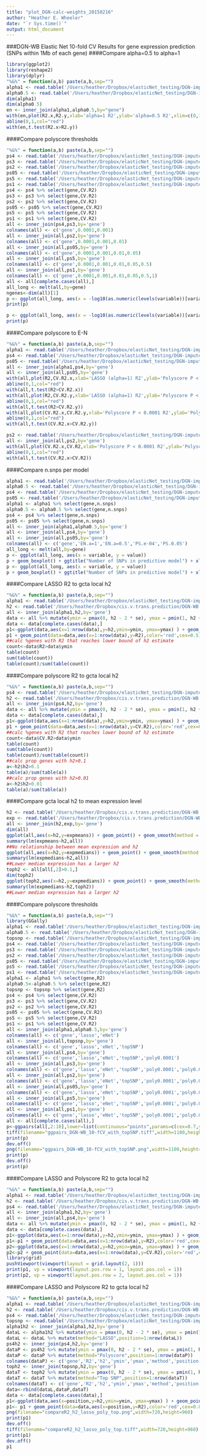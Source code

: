 ```yaml
---
title: "plot_DGN-calc-weights_20150216"
author: "Heather E. Wheeler"
date: "`r Sys.time()`"
output: html_document
---
```


###DGN-WB Elastic Net 10-fold CV Results for gene expression prediction (SNPs within 1Mb of each gene)
####Compare alpha=0.5 to alpha=1
```r
library(ggplot2)
library(reshape2)
library(dplyr)
"%&%" = function(a,b) paste(a,b,sep="")
alpha1 <- read.table('/Users/heather/Dropbox/elasticNet_testing/DGN-imputed-CV_20150209/DGN-WB_exp_10-foldCV_elasticNet_alpha1_imputedSNPs_chr1-22_2015-02-02.txt', header=T)
alpha0.5 <- read.table('/Users/heather/Dropbox/elasticNet_testing/DGN-imputed-CV_20150209/DGN-WB_exp_10-foldCV_elasticNet_alpha0.5_imputedSNPs_chr1-22_2015-02-02.txt', header=T)
dim(alpha1)
dim(alpha0.5)
en <- inner_join(alpha1,alpha0.5,by="gene")
with(en,plot(R2.x,R2.y,xlab='alpha=1 R2',ylab='alpha=0.5 R2',xlim=c(0,1),ylim=c(0,1),main='E-N DGN-WB all 13K protein coding genes',cex=0.5,col=rgb(100,100,100,100,maxColorValue=255)))
abline(0,1,col="red")
with(en,t.test(R2.x>R2.y))
```

####Compare polyscore thresholds
```r
"%&%" = function(a,b) paste(a,b,sep="")
ps4 <- read.table('/Users/heather/Dropbox/elasticNet_testing/DGN-imputed-CV_20150209/DGN-WB_exp_10-foldCV_polyscore_Pthresh1e-04_imputedSNPs_chr1-22_2015-02-09.txt',header=T)
ps3 <- read.table('/Users/heather/Dropbox/elasticNet_testing/DGN-imputed-CV_20150209/DGN-WB_exp_10-foldCV_polyscore_Pthresh0.001_imputedSNPs_chr1-22_2015-02-09.txt',header=T)
ps2 <- read.table('/Users/heather/Dropbox/elasticNet_testing/DGN-imputed-CV_20150209/DGN-WB_exp_10-foldCV_polyscore_Pthresh0.01_imputedSNPs_chr1-22_2015-02-09.txt',header=T)
ps05 <- read.table('/Users/heather/Dropbox/elasticNet_testing/DGN-imputed-CV_20150209/DGN-WB_exp_10-foldCV_polyscore_Pthresh0.05_imputedSNPs_chr1-22_2015-02-09.txt',header=T)
ps5 <- read.table('/Users/heather/Dropbox/elasticNet_testing/DGN-imputed-CV_20150209/DGN-WB_exp_10-foldCV_polyscore_Pthresh0.5_imputedSNPs_chr1-22_2015-02-09.txt',header=T)
ps1 <- read.table('/Users/heather/Dropbox/elasticNet_testing/DGN-imputed-CV_20150209/DGN-WB_exp_10-foldCV_polyscore_Pthresh1_imputedSNPs_chr1-22_2015-02-09.txt',header=T)
ps4 <- ps4 %>% select(gene,CV.R2)
ps3 <- ps3 %>% select(gene,CV.R2)
ps2 <- ps2 %>% select(gene,CV.R2)
ps05 <- ps05 %>% select(gene,CV.R2)
ps5 <- ps5 %>% select(gene,CV.R2)
ps1 <- ps1 %>% select(gene,CV.R2)
all <- inner_join(ps4,ps3,by='gene')
colnames(all) <- c('gene',0.0001,0.001)
all <- inner_join(all,ps2,by='gene')
colnames(all) <- c('gene',0.0001,0.001,0.01)
all <- inner_join(all,ps05,by='gene')
colnames(all) <- c('gene',0.0001,0.001,0.01,0.05)
all <- inner_join(all,ps5,by='gene')
colnames(all) <- c('gene',0.0001,0.001,0.01,0.05,0.5)
all <- inner_join(all,ps1,by='gene')
colnames(all) <- c('gene',0.0001,0.001,0.01,0.05,0.5,1)
all <- all[complete.cases(all),]
all_long <- melt(all,by=gene)
ngenes<-dim(all)[1]
p <- ggplot(all_long, aes(x = -log10(as.numeric(levels(variable))[variable]), y = value), group=gene) + geom_line(lwd = 0.5, show_guide = FALSE) + aes(color = gene) + xlab("-log10(p) threshold") + ylab("R2") + ggtitle("Polyscore DGN-WB (" %&% ngenes %&% " protein coding genes)")
print(p)

p <- ggplot(all_long, aes(x = -log10(as.numeric(levels(variable))[variable]), y = value), group=gene) + geom_line(lwd = 0.5, show_guide = FALSE) + aes(color = gene) + xlab("-log10(p) threshold") + ylab("R2") + ggtitle("Polyscore DGN-WB (protein coding genes with R2>0.5)") + coord_cartesian(ylim=c(0.5,0.9))
print(p)
```

####Compare polyscore to E-N
```r
"%&%" = function(a,b) paste(a,b,sep="")
alpha1 <- read.table('/Users/heather/Dropbox/elasticNet_testing/DGN-imputed-CV_20150209/DGN-WB_exp_10-foldCV_elasticNet_alpha1_imputedSNPs_chr1-22_2015-02-02.txt', header=T)
ps4 <- read.table('/Users/heather/Dropbox/elasticNet_testing/DGN-imputed-CV_20150209/DGN-WB_exp_10-foldCV_polyscore_Pthresh1e-04_imputedSNPs_chr1-22_2015-02-09.txt',header=T)
ps05 <- read.table('/Users/heather/Dropbox/elasticNet_testing/DGN-imputed-CV_20150209/DGN-WB_exp_10-foldCV_polyscore_Pthresh0.05_imputedSNPs_chr1-22_2015-02-09.txt',header=T)
all <- inner_join(alpha1,ps4,by='gene')
all <- inner_join(all,ps05,by='gene')
with(all,plot(R2,CV.R2.x,xlab='LASSO (alpha=1) R2',ylab='Polyscore P < 0.0001 R2',xlim=c(0,1),ylim=c(0,1),main='DGN-WB predictive performance',cex=0.5,col=rgb(100,100,100,100,maxColorValue=255)))
abline(0,1,col="red")
with(all,t.test(R2>CV.R2.x))
with(all,plot(R2,CV.R2.y,xlab='LASSO (alpha=1) R2',ylab='Polyscore P < 0.05 R2',xlim=c(0,1),ylim=c(0,1),main='DGN-WB predictive performance',cex=0.5,col=rgb(100,100,100,100,maxColorValue=255)))
abline(0,1,col="red")
with(all,t.test(R2>CV.R2.y))
with(all,plot(CV.R2.x,CV.R2.y,xlab='Polyscore P < 0.0001 R2',ylab='Polyscore P < 0.05 R2',xlim=c(0,1),ylim=c(0,1),main='DGN-WB predictive performance',cex=0.5,col=rgb(100,100,100,100,maxColorValue=255)))
abline(0,1,col="red")
with(all,t.test(CV.R2.x>CV.R2.y))

ps2 <- read.table('/Users/heather/Dropbox/elasticNet_testing/DGN-imputed-CV_20150209/DGN-WB_exp_10-foldCV_polyscore_Pthresh0.01_imputedSNPs_chr1-22_2015-02-09.txt',header=T)
all <- inner_join(all,ps2,by='gene')
with(all,plot(CV.R2.x,CV.R2,xlab='Polyscore P < 0.0001 R2',ylab='Polyscore P < 0.01 R2',xlim=c(0,1),ylim=c(0,1),main='DGN-WB predictive performance',cex=0.5,col=rgb(100,100,100,100,maxColorValue=255)))
abline(0,1,col="red")
with(all,t.test(CV.R2.x>CV.R2))
```

####Compare n.snps per model
```r
alpha1 <- read.table('/Users/heather/Dropbox/elasticNet_testing/DGN-imputed-CV_20150209/DGN-WB_exp_10-foldCV_elasticNet_alpha1_imputedSNPs_chr1-22_2015-02-02.txt', header=T)
alpha0.5 <- read.table('/Users/heather/Dropbox/elasticNet_testing/DGN-imputed-CV_20150209/DGN-WB_exp_10-foldCV_elasticNet_alpha0.5_imputedSNPs_chr1-22_2015-02-02.txt', header=T)
ps4 <- read.table('/Users/heather/Dropbox/elasticNet_testing/DGN-imputed-CV_20150209/DGN-WB_exp_10-foldCV_polyscore_Pthresh1e-04_imputedSNPs_chr1-22_2015-02-09.txt',header=T)
ps05 <- read.table('/Users/heather/Dropbox/elasticNet_testing/DGN-imputed-CV_20150209/DGN-WB_exp_10-foldCV_polyscore_Pthresh0.05_imputedSNPs_chr1-22_2015-02-09.txt',header=T)
alpha1 <- alpha1 %>% select(gene,n.snps)
alpha0.5 <- alpha0.5 %>% select(gene,n.snps)
ps4 <- ps4 %>% select(gene,n.snps)
ps05 <- ps05 %>% select(gene,n.snps)
all <- inner_join(alpha1,alpha0.5,by='gene')
all <- inner_join(all,ps4,by='gene')
all <- inner_join(all,ps05,by='gene')
colnames(all) <- c('gene','EN.a=1','EN.a=0.5','PS.e-04','PS.0.05')
all_long <- melt(all,by=gene)
p <- ggplot(all_long, aes(x = variable, y = value))
p + geom_boxplot() + ggtitle("Number of SNPs in predictive model") + xlab("model") + ylab("n SNPs")
p <- ggplot(all_long, aes(x = variable, y = value))
p + geom_boxplot() + ggtitle("Number of SNPs in predictive model") + xlab("model") + ylab("n SNPs") + coord_cartesian(ylim=c(0,250))
```

####Compare LASSO R2 to gcta local h2
```r
"%&%" = function(a,b) paste(a,b,sep="")
alpha1 <- read.table('/Users/heather/Dropbox/elasticNet_testing/DGN-imputed-CV_20150209/DGN-WB_exp_10-foldCV_elasticNet_alpha1_imputedSNPs_chr1-22_2015-02-02.txt', header=T)
h2 <- read.table('/Users/heather/Dropbox/cis.v.trans.prediction/DGN-WB.localGRM.h2.exp.2014-08-30.txt',header=T)
all <- inner_join(alpha1,h2,by='gene')
data <- all %>% mutate(ymin = pmax(0, h2 - 2 * se), ymax = pmin(1, h2 + 2 * se) ) %>% arrange(h2)
data <- data[complete.cases(data),]
p1<-ggplot(data,aes(x=1:nrow(data),y=h2,ymin=ymin, ymax=ymax) ) + geom_pointrange(col='gray')+geom_point()
p1 + geom_point(data=data,aes(x=1:nrow(data),y=R2),color='red',cex=0.5) + xlab("Genes sorted by h2") + ylab("h2 (black) or R2 (red)") + ggtitle('DGN-WB Local h2 (black) and LASSO 10-fold CV R2 (red)')
##calc %genes with R2 that reaches lower bound of h2 estimate
count<-data$R2>data$ymin
table(count)
sum(table(count))
table(count)/sum(table(count))
```

####Compare polyscore R2 to gcta local h2
```r
"%&%" = function(a,b) paste(a,b,sep="")
ps4 <- read.table('/Users/heather/Dropbox/elasticNet_testing/DGN-imputed-CV_20150209/DGN-WB_exp_10-foldCV_polyscore_Pthresh1e-04_imputedSNPs_chr1-22_2015-02-09.txt',header=T)
h2 <- read.table('/Users/heather/Dropbox/cis.v.trans.prediction/DGN-WB.localGRM.h2.exp.2014-08-30.txt',header=T)
all <- inner_join(ps4,h2,by='gene')
data <- all %>% mutate(ymin = pmax(0, h2 - 2 * se), ymax = pmin(1, h2 + 2 * se) ) %>% arrange(h2)
data <- data[complete.cases(data),]
p1<-ggplot(data,aes(x=1:nrow(data),y=h2,ymin=ymin, ymax=ymax) ) + geom_pointrange(col='gray')+geom_point()
p1 + geom_point(data=data,aes(x=1:nrow(data),y=CV.R2),color='red',cex=0.5) + xlab("Genes sorted by h2") + ylab("h2 (black) or R2 (red)") + ggtitle('DGN-WB Local h2 (black) and Polyscore (P<e-04) 10-fold CV R2 (red)')
##calc %genes with R2 that reaches lower bound of h2 estimate
count<-data$CV.R2>data$ymin
table(count)
sum(table(count))
table(count)/sum(table(count))
##calc prop genes with h2>0.1
a<-h2$h2>0.1
table(a)/sum(table(a))
##calc prop genes with h2>0.01
a<-h2$h2>0.01
table(a)/sum(table(a))
```

####Compare gcta local h2 to mean expression level
```r
h2 <- read.table('/Users/heather/Dropbox/cis.v.trans.prediction/DGN-WB.localGRM.h2.exp.2014-08-30.txt',header=T)
exp <- read.table('/Users/heather/Dropbox/cis.v.trans.prediction/DGN-WB.mean.median.expression.2015-02-23.txt',header=T)
all <- inner_join(h2,exp,by='gene')
dim(all)
ggplot(all,aes(x=h2,y=expmeans)) + geom_point() + geom_smooth(method = "lm") + xlab("Local h2") + ylab("Mean expression") + ggtitle("DGN-WB (each point is a gene)")
summary(lm(expmeans~h2,all))
##No relationship between mean expression and h2
ggplot(all,aes(x=h2,y=expmedians)) + geom_point() + geom_smooth(method = "lm") + xlab("Local h2") + ylab("Median expression") + ggtitle("DGN-WB (each point is a gene)")
summary(lm(expmedians~h2,all))
##Lower median expression has a larger h2
toph2 <- all[all[,2]>0.1,]
dim(toph2)
ggplot(toph2,aes(x=h2,y=expmedians)) + geom_point() + geom_smooth(method = "lm") + xlab("Local h2") + ylab("Median expression") + ggtitle("DGN-WB h2>0.1 (each point is a gene)")
summary(lm(expmedians~h2,toph2))
##Lower median expression has a larger h2
```

####Compare polyscore thresholds
```r
"%&%" = function(a,b) paste(a,b,sep="")
library(GGally)
alpha1 <- read.table('/Users/heather/Dropbox/elasticNet_testing/DGN-imputed-CV_20150209/DGN-WB_exp_10-foldCV_elasticNet_alpha1_imputedSNPs_chr1-22_2015-02-02.txt', header=T)
alpha0.5 <- read.table('/Users/heather/Dropbox/elasticNet_testing/DGN-imputed-CV_20150209/DGN-WB_exp_10-foldCV_elasticNet_alpha0.5_imputedSNPs_chr1-22_2015-02-02.txt', header=T)
topsnp <- read.table('/Users/heather/Dropbox/elasticNet_testing/DGN-imputed-CV_20150209/DGN-WB_exp_10-foldCV_polyscore_topSNP_imputedSNPs_chr1-22_2015-03-13.txt',header=T)
ps4 <- read.table('/Users/heather/Dropbox/elasticNet_testing/DGN-imputed-CV_20150209/DGN-WB_exp_10-foldCV_polyscore_Pthresh1e-04_imputedSNPs_chr1-22_2015-02-09.txt',header=T)
ps3 <- read.table('/Users/heather/Dropbox/elasticNet_testing/DGN-imputed-CV_20150209/DGN-WB_exp_10-foldCV_polyscore_Pthresh0.001_imputedSNPs_chr1-22_2015-02-09.txt',header=T)
ps2 <- read.table('/Users/heather/Dropbox/elasticNet_testing/DGN-imputed-CV_20150209/DGN-WB_exp_10-foldCV_polyscore_Pthresh0.01_imputedSNPs_chr1-22_2015-02-09.txt',header=T)
ps05 <- read.table('/Users/heather/Dropbox/elasticNet_testing/DGN-imputed-CV_20150209/DGN-WB_exp_10-foldCV_polyscore_Pthresh0.05_imputedSNPs_chr1-22_2015-02-09.txt',header=T)
ps5 <- read.table('/Users/heather/Dropbox/elasticNet_testing/DGN-imputed-CV_20150209/DGN-WB_exp_10-foldCV_polyscore_Pthresh0.5_imputedSNPs_chr1-22_2015-02-09.txt',header=T)
ps1 <- read.table('/Users/heather/Dropbox/elasticNet_testing/DGN-imputed-CV_20150209/DGN-WB_exp_10-foldCV_polyscore_Pthresh1_imputedSNPs_chr1-22_2015-02-09.txt',header=T)
alpha1 <- alpha1 %>% select(gene,R2)
alpha0.5<-alpha0.5 %>% select(gene,R2)
topsnp <- topsnp %>% select(gene,R2)
ps4 <- ps4 %>% select(gene,CV.R2)
ps3 <- ps3 %>% select(gene,CV.R2)
ps2 <- ps2 %>% select(gene,CV.R2)
ps05 <- ps05 %>% select(gene,CV.R2)
ps5 <- ps5 %>% select(gene,CV.R2)
ps1 <- ps1 %>% select(gene,CV.R2)
all <- inner_join(alpha1,alpha0.5,by='gene')
colnames(all) <- c('gene','lasso','eNet')
all <- inner_join(all,topsnp,by='gene')
colnames(all) <- c('gene','lasso','eNet','topSNP')
all <- inner_join(all,ps4,by='gene')
colnames(all) <- c('gene','lasso','eNet','topSNP','poly0.0001')
all <- inner_join(all,ps3,by='gene')
colnames(all) <- c('gene','lasso','eNet','topSNP','poly0.0001','poly0.001')
all <- inner_join(all,ps2,by='gene')
colnames(all) <- c('gene','lasso','eNet','topSNP','poly0.0001','poly0.001','poly0.01')
all <- inner_join(all,ps05,by='gene')
colnames(all) <- c('gene','lasso','eNet','topSNP','poly0.0001','poly0.001','poly0.01','poly0.05')
all <- inner_join(all,ps5,by='gene')
colnames(all) <- c('gene','lasso','eNet','topSNP','poly0.0001','poly0.001','poly0.01','poly0.05','poly0.5')
all <- inner_join(all,ps1,by='gene')
colnames(all) <- c('gene','lasso','eNet','topSNP','poly0.0001','poly0.001','poly0.01','poly0.05','poly0.5','poly1')
all <- all[complete.cases(all),]
p<-ggpairs(all[,2:10],lower=list(continuous="points",params=c(cex=0.7,ylim=c(0,1),xlim=c(0,1))),diag=list(continuous='blank'),title="Predictive Performance (R2 of GReX vs. observed expression)")
tiff(filename="ggpairs_DGN-WB_10-fCV_with_topSNP.tiff",width=1100,height=1100)
print(p)
dev.off()
png(filename="ggpairs_DGN-WB_10-fCV_with_topSNP.png",width=1100,height=1100)
print(p)
dev.off()
print(p)
```


####Compare LASSO and Polyscore R2 to gcta local h2
```r
"%&%" = function(a,b) paste(a,b,sep="")
alpha1 <- read.table('/Users/heather/Dropbox/elasticNet_testing/DGN-imputed-CV_20150209/DGN-WB_exp_10-foldCV_elasticNet_alpha1_imputedSNPs_chr1-22_2015-02-02.txt', header=T)
h2 <- read.table('/Users/heather/Dropbox/cis.v.trans.prediction/DGN-WB.localGRM.h2.exp.2014-08-30.txt',header=T)
ps4 <- read.table('/Users/heather/Dropbox/elasticNet_testing/DGN-imputed-CV_20150209/DGN-WB_exp_10-foldCV_polyscore_Pthresh1e-04_imputedSNPs_chr1-22_2015-02-09.txt',header=T)
all <- inner_join(alpha1,h2,by='gene')
all <- inner_join(all,ps4,by='gene')
data <- all %>% mutate(ymin = pmax(0, h2 - 2 * se), ymax = pmin(1, h2 + 2 * se) ) %>% arrange(h2)
data <- data[complete.cases(data),]
p1<-ggplot(data,aes(x=1:nrow(data),y=h2,ymin=ymin, ymax=ymax) ) + geom_pointrange(col='gray')+geom_point()
p1<-p1 + geom_point(data=data,aes(x=1:nrow(data),y=R2),color='red',cex=0.5) + xlab("Genes sorted by h2") + ylab("h2 (black) or R2 (red)") + ggtitle('LASSO predictive performance (R2) compared to local heritability (h2)')
p2<-ggplot(data,aes(x=1:nrow(data),y=h2,ymin=ymin, ymax=ymax) ) + geom_pointrange(col='gray')+geom_point()
p2<-p2 + geom_point(data=data,aes(x=1:nrow(data),y=CV.R2),color='red',cex=0.5) + xlab("Genes sorted by h2") + ylab("h2 (black) or R2 (red)") + ggtitle('Polygenic score (P<1e-04) predictive performance (R2) compared to local heritability (h2)')
library(grid)
pushViewport(viewport(layout = grid.layout(2, 1)))
print(p1, vp = viewport(layout.pos.row = 1, layout.pos.col = 1))
print(p2, vp = viewport(layout.pos.row = 2, layout.pos.col = 1))
```

####Compare LASSO and Polyscore R2 to gcta local h2
```r
"%&%" = function(a,b) paste(a,b,sep="")
alpha1 <- read.table('/Users/heather/Dropbox/elasticNet_testing/DGN-imputed-CV_20150209/DGN-WB_exp_10-foldCV_elasticNet_alpha1_imputedSNPs_chr1-22_2015-02-02.txt', header=T)
h2 <- read.table('/Users/heather/Dropbox/cis.v.trans.prediction/DGN-WB.localGRM.h2.exp.2014-08-30.txt',header=T)
ps4 <- read.table('/Users/heather/Dropbox/elasticNet_testing/DGN-imputed-CV_20150209/DGN-WB_exp_10-foldCV_polyscore_Pthresh1e-04_imputedSNPs_chr1-22_2015-02-09.txt',header=T)
topsnp <- read.table('/Users/heather/Dropbox/elasticNet_testing/DGN-imputed-CV_20150209/DGN-WB_exp_10-foldCV_polyscore_topSNP_imputedSNPs_chr1-22_2015-03-13.txt',header=T)
alpha1h2 <- inner_join(alpha1,h2,by='gene')
dataL <- alpha1h2 %>% mutate(ymin = pmax(0, h2 - 2 * se), ymax = pmin(1, h2 + 2 * se)) %>% arrange(h2) %>% select(gene,R2,h2,ymin,ymax)
dataL <- dataL %>% mutate(method="LASSO",position=1:nrow(dataL))
ps4h2 <- inner_join(ps4,h2,by='gene')
dataP <- ps4h2 %>% mutate(ymin = pmax(0, h2 - 2 * se), ymax = pmin(1, h2 + 2 * se)) %>% arrange(h2) %>% select(gene,CV.R2,h2,ymin,ymax)
dataP <- dataP %>% mutate(method="Polyscore",position=1:nrow(dataP))
colnames(dataP) <- c('gene','R2','h2','ymin','ymax','method','position')
toph2 <- inner_join(topsnp,h2,by='gene')
dataT <- toph2 %>% mutate(ymin = pmax(0, h2 - 2 * se), ymax = pmin(1, h2 + 2 * se)) %>% arrange(h2) %>% select(gene,R2,h2,ymin,ymax)
dataT <- dataT %>% mutate(method="Top SNP",position=1:nrow(dataT))
colnames(dataT) <- c('gene','R2','h2','ymin','ymax','method','position')
data<-rbind(dataL,dataP,dataT)
data <- data[complete.cases(data),]
p1<-ggplot(data,aes(x=position,y=h2,ymin=ymin, ymax=ymax) ) + geom_pointrange(col='gray')+geom_point()+facet_wrap(~method,ncol=1)
p1<- p1 + geom_point(data=data,aes(x=position,y=R2),color='red',cex=0.8) + xlab(expression("Genes sorted by h"^2)) + ylab(expression(h^{2} ~"(black) or " ~ R^{2} ~ "(red)")) +theme_bw(30)
png(filename="compareR2_h2_lasso_poly_top.png",width=720,height=960)
print(p1)
dev.off()
tiff(filename="compareR2_h2_lasso_poly_top.tiff",width=720,height=960)
print(p1)
dev.off()
p1
```